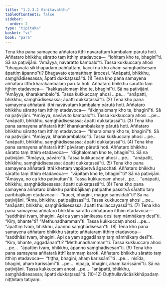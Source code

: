 ```yaml
---
title: "1.2.3.2 Vinītavatthu"
tableOfContents: false
sidebar:
  order: 2
type: "tipitaka"
basket: "vi"
book: "para"
---
```



<DynamicBreadcrumb />

<Division number="288" book="para" e="ch" v="1" p="190">

<Paragraph number="1169" book="para">
Tena kho pana samayena aññatarā itthī navarattaṃ kambalaṃ pārutā hoti. Aññataro bhikkhu sāratto taṃ itthiṃ etadavoca—  “lohitaṃ kho te, bhaginī”ti. Sā na paṭivijāni. “Āmāyya, navaratto kambalo”ti. Tassa kukkuccaṃ ahosi “bhagavatā sikkhāpadaṃ paññattaṃ, kacci nu kho ahaṃ saṃghādisesaṃ āpattiṃ āpanno”ti? Bhagavato etamatthaṃ ārocesi. “Anāpatti, bhikkhu, saṃghādisesassa; āpatti dukkaṭassā”ti. (1)
</Paragraph>

<Paragraph number="1170" book="para">
Tena kho pana samayena aññatarā itthī kharakambalaṃ pārutā hoti. Aññataro bhikkhu sāratto taṃ itthiṃ etadavoca—  “kakkasalomaṃ kho te, bhaginī”ti. Sā na paṭivijāni. “Āmāyya, kharakambalo”ti. Tassa kukkuccaṃ ahosi …pe…  “anāpatti, bhikkhu, saṃghādisesassa; āpatti dukkaṭassā”ti. (2)
</Paragraph>

<Paragraph number="1171" book="para">
Tena kho pana samayena aññatarā itthī navāvutaṃ kambalaṃ pārutā hoti. Aññataro bhikkhu sāratto taṃ itthiṃ etadavoca—  “ākiṇṇalomaṃ kho te, bhaginī”ti. Sā na paṭivijāni. “Āmāyya, navāvuto kambalo”ti. Tassa kukkuccaṃ ahosi …pe…  “anāpatti, bhikkhu, saṃghādisesassa; āpatti dukkaṭassā”ti. (3)
</Paragraph>

<Paragraph number="1172" book="para">
Tena kho pana samayena aññatarā itthī kharakambalakaṃ pārutā hoti. Aññataro bhikkhu sāratto taṃ itthiṃ etadavoca—  “kharalomaṃ kho te, bhaginī”ti. Sā na paṭivijāni. “Āmāyya, kharakambalako”ti. Tassa kukkuccaṃ ahosi …pe…  “anāpatti, bhikkhu, saṃghādisesassa; āpatti dukkaṭassā”ti. (4)
</Paragraph>

<Paragraph number="1173" book="para">
Tena kho pana samayena aññatarā itthī pāvāraṃ pārutā hoti. Aññataro bhikkhu sāratto taṃ itthiṃ etadavoca—  “dīghalomaṃ kho te, bhaginī”ti. Sā na paṭivijāni. “Āmāyya, pāvāro”ti. Tassa kukkuccaṃ ahosi …pe…  “anāpatti, bhikkhu, saṃghādisesassa; āpatti dukkaṭassā”ti. (5)
</Paragraph>

</Division>
<Division number="289" book="para" e="ch" v="1" p="191">

<Paragraph number="1174" book="para">
Tena kho pana samayena aññatarā itthī khettaṃ vapāpetvā āgacchati. Aññataro bhikkhu sāratto taṃ itthiṃ etadavoca—  “vāpitaṃ kho te, bhaginī”ti? Sā na paṭivijāni. “Āmāyya, no ca kho paṭivuttan”ti. Tassa kukkuccaṃ ahosi …pe…  “anāpatti, bhikkhu, saṃghādisesassa; āpatti dukkaṭassā”ti. (6)
</Paragraph>

<Paragraph number="1175" book="para">
Tena kho pana samayena aññataro bhikkhu paribbājikaṃ paṭipathe passitvā sāratto taṃ paribbājikaṃ etadavoca—  “kacci, bhagini, maggo saṃsīdatī”ti? Sā na paṭivijāni. “Āma, bhikkhu, paṭipajjissasī”ti. Tassa kukkuccaṃ ahosi …pe…  “anāpatti, bhikkhu, saṃghādisesassa; āpatti thullaccayassā”ti. (7)
</Paragraph>

<Paragraph number="1176" book="para">
Tena kho pana samayena aññataro bhikkhu sāratto aññataraṃ itthiṃ etadavoca—  “saddhāsi tvaṃ, bhagini. Api ca yaṃ sāmikassa desi taṃ nāmhākaṃ desī”ti. “Kiṃ, bhante”ti? “Methunadhamman”ti. Tassa kukkuccaṃ ahosi …pe…  “āpattiṃ tvaṃ, bhikkhu, āpanno saṃghādisesan”ti. (8)
</Paragraph>

<Paragraph number="1177" book="para">
Tena kho pana samayena aññataro bhikkhu sāratto aññataraṃ itthiṃ etadavoca—  “saddhāsi tvaṃ, bhagini. Api ca yaṃ aggadānaṃ taṃ nāmhākaṃ desī”ti. “Kiṃ, bhante, aggadānan”ti? “Methunadhamman”ti. Tassa kukkuccaṃ ahosi …pe…  “āpattiṃ tvaṃ, bhikkhu, āpanno saṃghādisesan”ti. (9)
</Paragraph>

<Paragraph number="1178" book="para">
Tena kho pana samayena aññatarā itthī kammaṃ karoti. Aññataro bhikkhu sāratto taṃ itthiṃ etadavoca—  “tiṭṭha, bhagini, ahaṃ karissāmī”ti …pe…  nisīda, bhagini, ahaṃ karissāmī”ti …pe…  nipajja, bhagini, ahaṃ karissāmī”ti. Sā na paṭivijāni. Tassa kukkuccaṃ ahosi …pe…  “anāpatti, bhikkhu, saṃghādisesassa; āpatti dukkaṭassā”ti. (10–12)

</Paragraph>
</Division>

<Paragraph number="1179" type="center" book="para">
Duṭṭhullavācāsikkhāpadaṃ niṭṭhitaṃ tatiyaṃ.
</Paragraph>